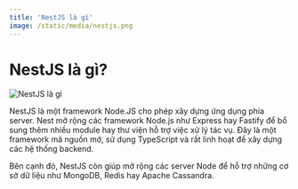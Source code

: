 ```yaml
---
title: 'NestJS là gì'
image: /static/media/nestjs.png
---
```


# NestJS là gì?

![NestJS là gì](/static/media/nestjs.png)

NestJS là một framework Node.JS cho phép xây dựng ứng dụng phía server. Nest mở rộng các framework Node.js như Express hay Fastify để bổ sung thêm nhiều module hay thư viện hỗ trợ việc xử lý tác vụ. Đây là một framework mã nguồn mở, sử dụng TypeScript và rất linh hoạt để xây dựng các hệ thống backend.

Bên cạnh đó, NestJS còn giúp mở rộng các server Node để hỗ trợ những cơ sở dữ liệu như MongoDB, Redis hay Apache Cassandra.

